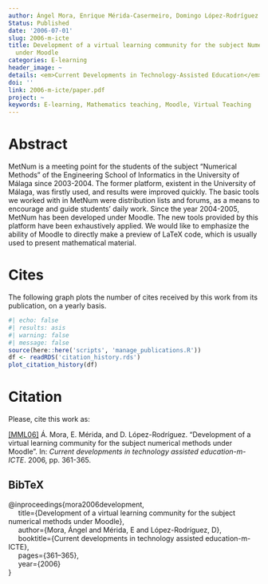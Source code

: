```yaml
---
author: Ángel Mora, Enrique Mérida-Casermeiro, Domingo López-Rodríguez
Status: Published
date: '2006-07-01'
slug: 2006-m-icte
title: Development of a virtual learning community for the subject Numerical Methods
  under Moodle
categories: E-learning
header_image: ~
details: <em>Current Developments in Technology-Assisted Education</em> 2006
doi: ''
link: 2006-m-icte/paper.pdf
project: ~
keywords: E-learning, Mathematics teaching, Moodle, Virtual Teaching
---
```



# Abstract


MetNum is a meeting point for the students of the subject “Numerical Methods” of the Engineering School of Informatics in the University of Málaga since 2003-2004. The former platform, existent in the University of Málaga, was firstly used, and results were improved quickly. The basic tools we worked with in MetNum were distribution lists and forums, as a means to encourage and guide students’ daily work. Since the year 2004-2005, MetNum has been developed under Moodle. The new tools provided by this platform have been exhaustively applied. We would like to emphasize the ability of Moodle to directly make a preview of LaTeX code, which is usually used to present mathematical material.





# Cites

The following graph plots the number of cites received by this work from its publication, on a yearly basis.

```r
#| echo: false
#| results: asis
#| warning: false
#| message: false
source(here::here('scripts', 'manage_publications.R'))
df <- readRDS('citation_history.rds')
plot_citation_history(df)
```


# Citation
Please, cite this work as:


<a name=bib-mora2006development></a>[[MML06]](#cite-mora2006development) Á. Mora, E. Mérida, and D. López-Rodríguez. “Development of a virtual learning community for the subject numerical methods under Moodle”. In: _Current developments in technology assisted education-m-ICTE_. 2006, pp. 361-365.

::: {.callout-note appearance="minimal" collapse=true}

## BibTeX

@inproceedings{mora2006development,<br>&nbsp;&nbsp;&nbsp;&nbsp;  title={Development of a virtual learning community for the subject numerical methods under Moodle},<br>&nbsp;&nbsp;&nbsp;&nbsp;  author={Mora, Ángel and Mérida, E and López-Rodríguez, D},<br>&nbsp;&nbsp;&nbsp;&nbsp;  booktitle={Current developments in technology assisted education-m-ICTE},<br>&nbsp;&nbsp;&nbsp;&nbsp;  pages={361--365},<br>&nbsp;&nbsp;&nbsp;&nbsp;  year={2006}<br>}

:::



